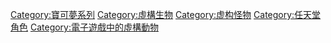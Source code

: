 {{Commons category|Pokémon}}

[[Category:寶可夢系列|Category:寶可夢系列]]
[[Category:虛構生物|Category:虛構生物]]
[[Category:虚构怪物|Category:虚构怪物]]
[[Category:任天堂角色|Category:任天堂角色]]
[[Category:電子遊戲中的虛構動物|Category:電子遊戲中的虛構動物]]